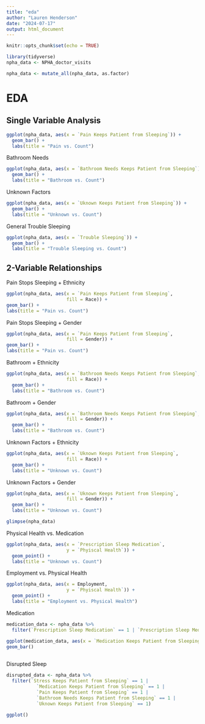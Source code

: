 ```yaml
---
title: "eda"
author: "Lauren Henderson"
date: "2024-07-17"
output: html_document
---
```


```r
knitr::opts_chunk$set(echo = TRUE)
```

```r
library(tidyverse)
npha_data <- NPHA_doctor_visits

npha_data <- mutate_all(npha_data, as.factor)
```

# EDA

## Single Variable Analysis
```r
ggplot(npha_data, aes(x = `Pain Keeps Patient from Sleeping`)) +
  geom_bar() +
  labs(title = "Pain vs. Count")
```

Bathroom Needs
```r
ggplot(npha_data, aes(x = `Bathroom Needs Keeps Patient from Sleeping`)) +
  geom_bar() +
  labs(title = "Bathroom vs. Count")
```

Unknown Factors
```r
ggplot(npha_data, aes(x = `Uknown Keeps Patient from Sleeping`)) +
  geom_bar() +
  labs(title = "Unknown vs. Count")
```

General Trouble Sleeping
```r
ggplot(npha_data, aes(x = `Trouble Sleeping`)) +
  geom_bar() +
  labs(title = "Trouble Sleeping vs. Count")
```

## 2-Variable Relationships

Pain Stops Sleeping + Ethnicity
```r
ggplot(npha_data, aes(x = `Pain Keeps Patient from Sleeping`,
                      fill = Race)) +
geom_bar() +
labs(title = "Pain vs. Count")
```

Pain Stops Sleeping + Gender
```r
ggplot(npha_data, aes(x = `Pain Keeps Patient from Sleeping`,
                      fill = Gender)) +
geom_bar() +
labs(title = "Pain vs. Count")
```

Bathroom + Ethnicity
```r
ggplot(npha_data, aes(x = `Bathroom Needs Keeps Patient from Sleeping`,
                      fill = Race)) +
  geom_bar() +
  labs(title = "Bathroom vs. Count")
```

Bathroom + Gender
```r
ggplot(npha_data, aes(x = `Bathroom Needs Keeps Patient from Sleeping`,
                      fill = Gender)) +
  geom_bar() +
  labs(title = "Bathroom vs. Count")
```

Unknown Factors + Ethnicity
```r
ggplot(npha_data, aes(x = `Uknown Keeps Patient from Sleeping`,
                      fill = Race)) +
  geom_bar() +
  labs(title = "Unknown vs. Count")
```

Unknown Factors + Gender
```r
ggplot(npha_data, aes(x = `Uknown Keeps Patient from Sleeping`,
                      fill = Gender)) +
  geom_bar() +
  labs(title = "Unknown vs. Count")

glimpse(npha_data)
```

Physical Health vs. Medication
```r
ggplot(npha_data, aes(x = `Prescription Sleep Medication`,
                      y = `Phyiscal Health`)) +
  geom_point() +
  labs(title = "Unknown vs. Count")
```

Employment vs. Physical Health
```r
ggplot(npha_data, aes(x = Employment,
                      y = `Phyiscal Health`)) +
  geom_point() +
  labs(title = "Employment vs. Physical Health")
```

Medication
```r
medication_data <- npha_data %>% 
  filter(`Prescription Sleep Medication` == 1 | `Prescription Sleep Medication` == 2)

ggplot(medication_data, aes(x = `Medication Keeps Patient from Sleeping`)) +
geom_bar()
  
```

Disrupted Sleep
```r
disrupted_data <- npha_data %>% 
  filter(`Stress Keeps Patient from Sleeping` == 1 |
           `Medication Keeps Patient from Sleeping` == 1 |
           `Pain Keeps Patient from Sleeping` == 1 |
           `Bathroom Needs Keeps Patient from Sleeping` == 1 |
           `Uknown Keeps Patient from Sleeping` == 1)
```
```r
ggplot()
```

